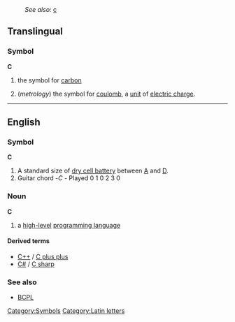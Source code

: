:''See also:'' [[c]]
==Translingual==
===Symbol===
'''C'''

#{{chemistry}} the symbol for [[carbon]]
#(''metrology'') the symbol for [[coulomb]], a [[unit]] of [[electric charge]].

----

==English==
===Symbol===
'''C'''

#A standard size of [[dry cell battery]] between [[A]] and [[D]].
# Guitar chord -'' C'' - Played 0 1 0 2 3 0

===Noun===
'''C'''

#{{computing}} a [[high-level]] [[programming language]]

====Derived terms====
* [[C++]] / [[C plus plus]]
* [[C#]] / [[C sharp]]

===See also===
*[[BCPL]]

[[Category:Symbols]]
[[Category:Latin letters]]
